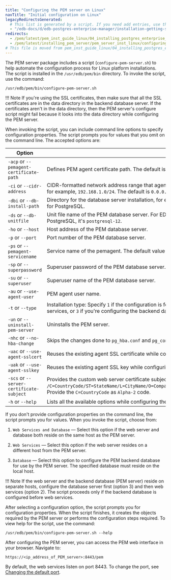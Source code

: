 ```yaml
---
title: "Configuring the PEM server on Linux"
navTitle: "Initial configuration on Linux"
legacyRedirectsGenerated:
  # This list is generated by a script. If you need add entries, use the `legacyRedirects` key.
  - "/edb-docs/d/edb-postgres-enterprise-manager/installation-getting-started/linux-installation-guide/8.0/configuring_the_pem_server_on_linux.html"
redirects:
  - /pem/latest/pem_inst_guide_linux/04_installing_postgres_enterprise_manager/05_configuring_the_pem_server_on_linux/
  - /pem/latest/installing_pem_server/pem_server_inst_linux/configuring_the_pem_server_on_linux/
# This file is moved from pem_inst_guide_linux/04_installing_postgres_enterprise_manager
---
```


The PEM server package includes a script (`configure-pem-server.sh`) to help automate the configuration process for Linux platform installations. The script is installed in the `/usr/edb/pem/bin` directory. To invoke the script, use the command:

```shell
/usr/edb/pem/bin/configure-pem-server.sh
```

!!! Note
    If you're using the SSL certificates, then make sure that all the SSL certificates are in the data directory in the backend database server. If the certificates aren't in the data directory, then the PEM server's configure script might fail because it looks into the data directory while configuring the PEM server.


When invoking the script, you can include command line options to specify configuration properties. The script prompts you for values that you omit on the command line. The accepted options are:

| Option                                   | Description                                                                                                                                                                                                                                                                         |
|------------------------------------------|-------------------------------------------------------------------------------------------------------------------------------------------------------------------------------------------------------------------------------------------------------------------------------------|
| `-acp` or `--pemagent-certificate-path`  | Defines PEM agent certificate path. The default is `/root/.pem`.                                                                                                                                                                                                                    |
| `-ci`  or `--cidr-address`               | CIDR-formatted network address range that agents connect to the server from, to be added to the server's `pg_hba.conf` file, for example, `192.168.1.0/24`. The default is `0.0.0.0/0`.                                                                                             |
| `-dbi` or `--db-install-path`            | Directory for the database server installation, for example, `/usr/edb/as12` for EDB Postgres Advanced Server or `/usr/pgsql-12` for PostgreSQL.                                                                                                                                    |
| `-ds`  or `--db-unitfile`                | Unit file name of the PEM database server. For EDB Postgres Advanced Server, the default file name is `edb-as-12`. For PostgreSQL, it's `postgresql-12`.                                                                                                                            |
| `-ho`  or `--host`                       | Host address of the PEM database server.                                                                                                                                                                                                                                            |
| `-p`   or `--port`                       | Port number of the PEM database server.                                                                                                                                                                                                                                             |
| `-ps`  or `--pemagent-servicename`       | Service name of the pemagent. The default value is `pemagent`.                                                                                                                                                                                                                      |
| `-sp`  or `--superpassword`              | Superuser password of the PEM database server. This value is required.                                                                                                                                                                                                              |
| `-su`  or `--superuser`                  | Superuser name of the PEM database server.                                                                                                                                                                                                                                          |
| `-au`  or `--use-agent-user`             | PEM agent user name.                                                                                                                                                                                                                                                                |
| `-t`   or `--type`                       | Installation type: Specify `1` if the configuration is for web services and backend database, `2` if you're configuring web services, or `3` if you're configuring the backend database. If you specify `3`, the database must reside on the local host.                            |
| `-un`  or `--uninstall-pem-server`       | Uninstalls the PEM server.                                                                                                                                                                                                                                                          |
| `-nhc` or `--no-hba-change`              | Skips the changes done to `pg_hba.conf` and `pg_config` files.                                                                                                                                                                                                                      |
| `-uac` or `--use-agent-sslcert`          | Reuses the existing agent SSL certificate while configuring the PEM server.                                                                                                                                                                                                         |
| `-uak` or `--use-agent-sslkey`           | Reuses the existing agent SSL key while configuring the PEM server.                                                                                                                                                                                                                 |
| `-scs` or `--server-certificate-subject` | Provides the custom web server certificate subject. The format is `/C=CountryCode/ST=StateName/L=CityName/O=CompanySelectionName/CN=CommonNameorHostname/emailAddress=user@company.com`. Provide the `C=CountryCode` as `Alpha-2` code. |
| `-h`   or `--help`                       | Lists all the available options while configuring the PEM server.                                                                                                                                                                                                                   |

If you don't provide configuration properties on the command line, the script prompts you for values. When you invoke the script, choose from:

1.  `Web Services and Database` &mdash; Select this option if the web server and database both reside on the same host as the PEM server.

2.  `Web Services` &mdash; Select this option if the web server resides on a different host from the PEM server.

3.  `Database` &mdash; Select this option to configure the PEM backend database for use by the PEM server. The specified database must reside on the local host.

!!! Note
    If the web server and the backend database (PEM server) reside on separate hosts, configure the database server first (option 3) and then web services (option 2). The script proceeds only if the backend database is configured before web services.

After selecting a configuration option, the script prompts you for configuration properties. When the script finishes, it creates the objects required by the PEM server or performs the configuration steps required. To view help for the script, use the command:

```shell
/usr/edb/pem/bin/configure-pem-server.sh --help
```

After configuring the PEM server, you can access the PEM web interface in your browser. Navigate to:

```text
https://<ip_address_of_PEM_server>:8443/pem
```

By default, the web services listen on port 8443. To change the port, see [Changing the default port](../changing_default_port).
